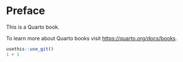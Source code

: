 # Preface {.unnumbered}

This is a Quarto book.

To learn more about Quarto books visit <https://quarto.org/docs/books>.

```r
usethis::use_git()
1 + 1
```
